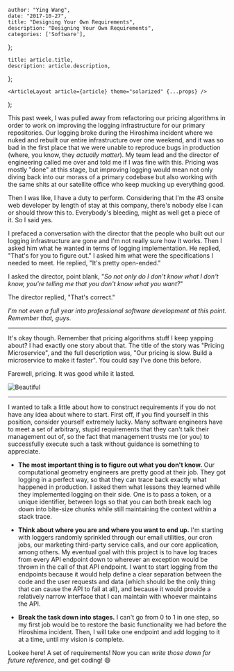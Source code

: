 

    author: "Ying Wang",
    date: "2017-10-27",
    title: "Designing Your Own Requirements",
    description: "Designing Your Own Requirements",
    categories: ['Software'],
};

    title: article.title,
    description: article.description,
};

    <ArticleLayout article={article} theme="solarized" {...props} />
);


This past week, I was pulled away from refactoring our pricing algorithms in order to work on improving the logging infrastructure for our primary repositories. Our logging broke during the Hiroshima incident where we nuked and rebuilt our entire infrastructure over one weekend, and it was so bad in the first place that we were unable to reproduce bugs in production (where, you know, they *actually matter*). My team lead and the director of engineering called me over and told me if I was fine with this. Pricing was mostly "done" at this stage, but improving logging would mean not only diving back into our morass of a primary codebase but also working with the same shits at our satellite office who keep mucking up everything good.

Then I was like, I have a duty to perform. Considering that I'm the \#3 onsite web developer by length of stay at this company, there's nobody else I can or should throw this to. Everybody's bleeding, might as well get a piece of it. So I said yes.

I prefaced a conversation with the director that the people who built out our logging infrastructure are gone and I'm not really sure how it works. Then I asked him what he wanted in terms of logging implementation. He replied, "That's for you to figure out." I asked him what were the specifications I needed to meet. He replied, "It's pretty open-ended."

I asked the director, point blank, "*So not only do I don't know what I don't know, you're telling me that you don't know what you want?*"

The director replied, "That's correct."

*I'm not even a full year into professional software development at this point. Remember that, guys.*

___

It's okay though. Remember that pricing algorithms stuff I keep yapping about? I had exactly one story about that. The title of the story was "Pricing Microservice", and the full description was, "Our pricing is slow. Build a microservice to make it faster". You could say I've done this before.

Farewell, pricing. It was good while it lasted.

![Beautiful](/img/posts/2017/10/27/designing_your_own_requirements_1.gif)

___

I wanted to talk a little about how to construct requirements if you do not have any idea about where to start. First off, if you find yourself in this position, consider yourself extremely lucky. Many software engineers have to meet a set of arbitrary, stupid requirements that they can't talk their management out of, so the fact that management trusts me (or you) to successfully execute such a task without guidance is something to appreciate.

- **The most important thing is to figure out what you don't know.** Our computational geometry engineers are pretty good at their job. They got logging in a perfect way, so that they can trace back exactly what happened in production. I asked them what lessons they learned while they implemented logging on their side. One is to pass a token, or a unique identifier, between logs so that you can both break each log down into bite-size chunks while still maintaining the context within a stack trace.

- **Think about where you are and where you want to end up.** I'm starting with loggers randomly sprinkled through our email utilities, our cron jobs, our marketing third-party service calls, and our core application, among others. My eventual goal with this project is to have log traces from every API endpoint down to wherever an exception would be thrown in the call of that API endpoint. I want to start logging from the endpoints because it would help define a clear separation between the code and the user requests and data (which should be the only thing that can cause the API to fail at all), and because it would provide a relatively narrow interface that I can maintain with whoever maintains the API.

- **Break the task down into stages.** I can't go from 0 to 1 in one step, so my first job would be to restore the basic functionality we had before the Hiroshima incident. Then, I will take one endpoint and add logging to it at a time, until my vision is complete.

Lookee here! A set of requirements! Now you can *write those down for future reference*, and get coding! :smile:
